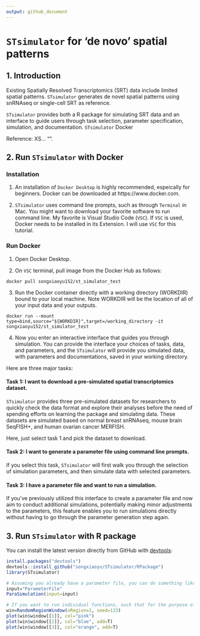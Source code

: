 ```yaml
---
output: github_document
---
```

<!-- README.md is generated from README.Rmd. Please edit that file -->

# `STsimulator` for 'de novo' spatial patterns

## 1. Introduction

Existing Spatially Resolved Transcriptomics (SRT) data include limited spatial patterns. `STsimulator` generates de novel spatial patterns using snRNAseq or single-cell SRT as reference. 


`STsimulator` provides both a R package for simulating SRT data and an interface to guide users through task selection, parameter specification, simulation, and documentation.  `STsimulator` Docker

Reference: XS... "". 


## 2. Run `STsimulator` with Docker

### Installation
1. An installation of  `Docker Desktop` is highly recommended, espeically for beginners. Docker can be downloaded at https://www.docker.com. 

2. `STsimulator` uses command line prompts, such as through `Terminal` in Mac. You might want to download your favorite software to run command line. My favorite is Visual Studio Code (`VSC`). If `VSC` is used, Docker needs to be installed in its Extension. I will use `VSC` for this tutorial. 

<!-- 3. Clone `STsimulator` repository to your local machine, such as on `Terminal` type
```
git clone https://github.com/songxiaoyu/STsimulator
```
-->

### Run Docker
1. Open Docker Desktop. 

2. On `VSC` terminal, pull image from the Docker Hub as follows: 
```
docker pull songxiaoyu152/st_simulator_test 
```

3. Run the Docker container directly with a working directory (WORKDIR) bound to your local machine. Note WORKDIR will be the location of all of your input data and your outputs.

```
docker run --mount type=bind,source="${WORKDIR}",target=/working_directory -it songxiaoyu152/st_simulator_test
````
<!--
docker run --mount type=bind,source=/Users/songxiaoyu152/Dropbox/SpatialTranscriptomics/Paper_Simulator/UseDocker,target=/working_directory -it songxiaoyu152/st_simulator_test
-->

4. Now you enter an interactive interface that guides you through simulation. You can provide the interface your choices of tasks, data, and parameters, and the `STsimulator` will provide you simulated data, with parameters and documentations, saved in your working directory. 

Here are three major tasks:

#### Task 1: I want to download a pre-simulated spatial transcriptomics dataset. 

`STsimulator` provides three pre-simulated datasets for researchers to quickly check the data format and explore their analyses before the need of spending efforts on learning the package and simulating data. These datasets are simulated based on normal breast snRNAseq, mouse brain SeqFISH+, and human ovarian cancer MERFISH. 

Here, just select task 1 and pick the dataset to download. 

#### Task 2: I want to generate a parameter file using command line prompts.

If you select this task, `STsimulator` will first walk you through the selection of simulation parameters, and then simulate data with selected parameters.   

#### Task 3: I have a parameter file and want to run a simulation.

If you've previously utilized this interface to create a parameter file and now aim to conduct additional simulations, potentially making minor adjustments to the parameters, this feature enables you to run simulations directly without having to go through the parameter generation step again.


## 3. Run `STsimulator` with R package 

You can install the latest version directly from GitHub with [devtools](https://github.com/hadley/devtools):

```R
install.packages("devtools")
devtools::install_github("songxiaoyu/STsimulator/RPackage")
library(STsimulator)

# Assuming you already have a parameter file, you can do something like
input="ParameterFile"
ParaSimulation(input=input)

# If you want to run individual functions, such that for the purpose of plotting, you can do something like
win=RandomRegionWindow(nRegion=2, seed=123)
plot(win$window[[1]], col="pink")
plot(win$window[[2]], col="blue", add=T)
plot(win$window[[3]], col="orange", add=T)

````


